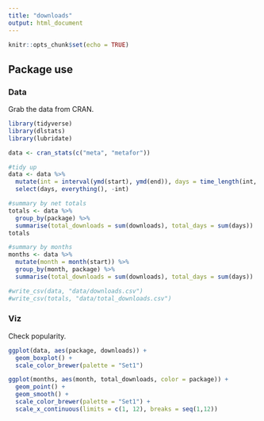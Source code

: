 ```yaml
---
title: "downloads"
output: html_document
---
```


```r
knitr::opts_chunk$set(echo = TRUE)
```

## Package use
### Data
Grab the data from CRAN.  

```r
library(tidyverse)
library(dlstats)
library(lubridate)

data <- cran_stats(c("meta", "metafor"))

#tidy up
data <- data %>%
  mutate(int = interval(ymd(start), ymd(end)), days = time_length(int, "day")) %>%
  select(days, everything(), -int)

#summary by net totals
totals <- data %>%
  group_by(package) %>% 
  summarise(total_downloads = sum(downloads), total_days = sum(days))
totals

#summary by months
months <- data %>%
  mutate(month = month(start)) %>%
  group_by(month, package) %>% 
  summarise(total_downloads = sum(downloads), total_days = sum(days))

#write_csv(data, "data/downloads.csv")
#write_csv(totals, "data/total_downloads.csv")

```


### Viz
Check popularity.  

```r
ggplot(data, aes(package, downloads)) +
  geom_boxplot() +
  scale_color_brewer(palette = "Set1")

ggplot(months, aes(month, total_downloads, color = package)) +
  geom_point() +
  geom_smooth() +
  scale_color_brewer(palette = "Set1") +
  scale_x_continuous(limits = c(1, 12), breaks = seq(1,12))

```


